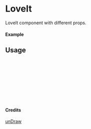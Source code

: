 
<Meta of={LoveIt} title="unDraw/LoveIt" />

# LoveIt

LoveIt component with different props.

#### Example

<Canvas of={LoveIt.Primary} />

## Usage

```ts
import { LoveIt } from "yadl-ui";

const Example = () => {
  return (
      <LoveIt />
  );
};

export default Example;
```

#### Credits
[unDraw](https://undraw.co/illustrations)
